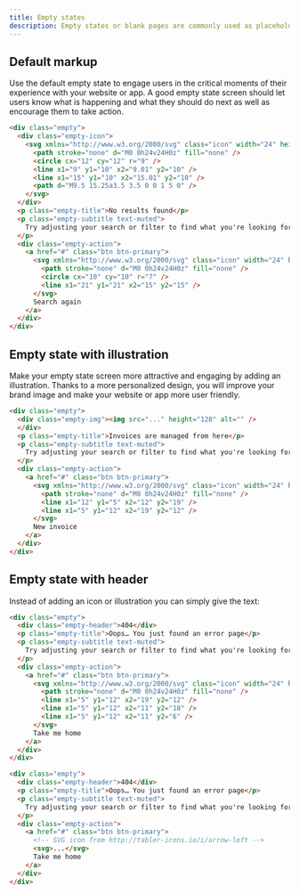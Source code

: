 ```yaml
---
title: Empty states
description: Empty states or blank pages are commonly used as placeholders for first-use, empty data or error screens. Their aim is to engage users when there is no content to display and that is why their design is extremely important from the point of view of the user experience of your website or app.
---
```


## Default markup

Use the default empty state to engage users in the critical moments of their experience with your website or app. A good empty state screen should let users know what is happening and what they should do next as well as encourage them to take action.

```html code example
<div class="empty">
  <div class="empty-icon">
    <svg xmlns="http://www.w3.org/2000/svg" class="icon" width="24" height="24" viewBox="0 0 24 24" stroke-width="2" stroke="currentColor" fill="none" stroke-linecap="round" stroke-linejoin="round">
      <path stroke="none" d="M0 0h24v24H0z" fill="none" />
      <circle cx="12" cy="12" r="9" />
      <line x1="9" y1="10" x2="9.01" y2="10" />
      <line x1="15" y1="10" x2="15.01" y2="10" />
      <path d="M9.5 15.25a3.5 3.5 0 0 1 5 0" />
    </svg>
  </div>
  <p class="empty-title">No results found</p>
  <p class="empty-subtitle text-muted">
    Try adjusting your search or filter to find what you're looking for.
  </p>
  <div class="empty-action">
    <a href="#" class="btn btn-primary">
      <svg xmlns="http://www.w3.org/2000/svg" class="icon" width="24" height="24" viewBox="0 0 24 24" stroke-width="2" stroke="currentColor" fill="none" stroke-linecap="round" stroke-linejoin="round">
        <path stroke="none" d="M0 0h24v24H0z" fill="none" />
        <circle cx="10" cy="10" r="7" />
        <line x1="21" y1="21" x2="15" y2="15" />
      </svg>
      Search again
    </a>
  </div>
</div>
```

## Empty state with illustration

Make your empty state screen more attractive and engaging by adding an illustration. Thanks to a more personalized design, you will improve your brand image and make your website or app more user friendly.

```html code example
<div class="empty">
  <div class="empty-img"><img src="..." height="128" alt="" />
  </div>
  <p class="empty-title">Invoices are managed from here</p>
  <p class="empty-subtitle text-muted">
    Try adjusting your search or filter to find what you're looking for.
  </p>
  <div class="empty-action">
    <a href="#" class="btn btn-primary">
      <svg xmlns="http://www.w3.org/2000/svg" class="icon" width="24" height="24" viewBox="0 0 24 24" stroke-width="2" stroke="currentColor" fill="none" stroke-linecap="round" stroke-linejoin="round">
        <path stroke="none" d="M0 0h24v24H0z" fill="none" />
        <line x1="12" y1="5" x2="12" y2="19" />
        <line x1="5" y1="12" x2="19" y2="12" />
      </svg>
      New invoice
    </a>
  </div>
</div>
```

## Empty state with header

Instead of adding an icon or illustration you can simply give the text:

```html example
<div class="empty">
  <div class="empty-header">404</div>
  <p class="empty-title">Oops… You just found an error page</p>
  <p class="empty-subtitle text-muted">
    Try adjusting your search or filter to find what you're looking for.
  </p>
  <div class="empty-action">
    <a href="#" class="btn btn-primary">
      <svg xmlns="http://www.w3.org/2000/svg" class="icon" width="24" height="24" viewBox="0 0 24 24" stroke-width="2" stroke="currentColor" fill="none" stroke-linecap="round" stroke-linejoin="round">
        <path stroke="none" d="M0 0h24v24H0z" fill="none" />
        <line x1="5" y1="12" x2="19" y2="12" />
        <line x1="5" y1="12" x2="11" y2="18" />
        <line x1="5" y1="12" x2="11" y2="6" />
      </svg>
      Take me home
    </a>
  </div>
</div>
```

```html
<div class="empty">
  <div class="empty-header">404</div>
  <p class="empty-title">Oops… You just found an error page</p>
  <p class="empty-subtitle text-muted">
    Try adjusting your search or filter to find what you're looking for.
  </p>
  <div class="empty-action">
    <a href="#" class="btn btn-primary">
      <!-- SVG icon from http://tabler-icons.io/i/arrow-left -->
      <svg>...</svg>
      Take me home
    </a>
  </div>
</div>
```
